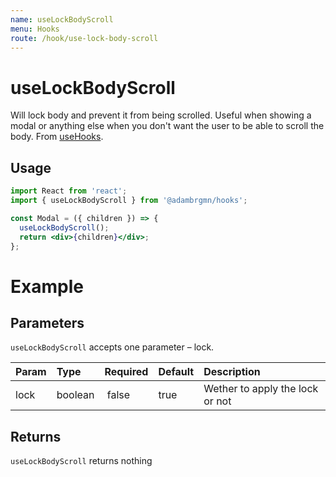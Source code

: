 ```yaml
---
name: useLockBodyScroll
menu: Hooks
route: /hook/use-lock-body-scroll
---
```



# useLockBodyScroll

Will lock body and prevent it from being scrolled. Useful when showing a modal
or anything else when you don't want the user to be able to scroll the body.
From [useHooks](https://usehooks.com/useLockBodyScroll/).

## Usage

```jsx
import React from 'react';
import { useLockBodyScroll } from '@adambrgmn/hooks';

const Modal = ({ children }) => {
  useLockBodyScroll();
  return <div>{children}</div>;
};
```

# Example

<Playground>
  <UseLockBodyScrollExample />
</Playground>

## Parameters

`useLockBodyScroll` accepts one parameter – lock.

| Param | Type    | Required | Default | Description                     |
| :---- | :------ | :------- | :------ | :------------------------------ |
| lock  | boolean |  false   | true    | Wether to apply the lock or not |

## Returns

`useLockBodyScroll` returns nothing
